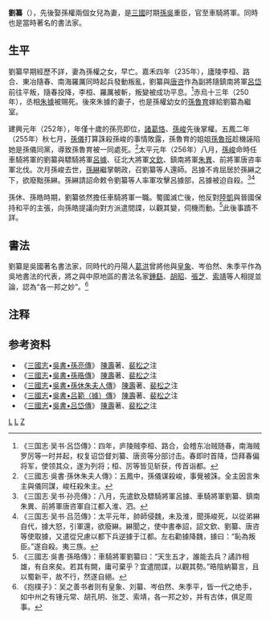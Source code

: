 {{東亞男性歷史人物
|名稱 =劉纂
|國家 =[[孫吳|孫吳]]
|時代 =三國時期
|主君 =[[孫權|孫權]]、[[孫亮|孫亮]]、[[孫休|孫休]]、[[孫晧|孫晧]]
|最高職務 =車騎將軍
|姓名 =劉纂
|元配=孫氏（[[孫權|孫權]]中女）
|繼室=[[孫魯育|孫魯育]]（[[孫權|孫權]]幼女）
|注釋 =
}}

'''劉纂'''（{{bd|？||？||catIdx=L}}），先後娶孫權兩個女兒為妻，是[[三國|三國]]时期[[孫吳|孫吳]]重臣，官至車騎將軍。同時也是當時著名的書法家。

==生平==
劉纂早期經歷不詳，妻為孫權之女，早亡。嘉禾四年（235年），廬陵李桓、路合、東冶隨春、南海羅厲同時起兵發動叛亂，劉纂與[[唐咨|唐咨]]作為副將隨鎮南將軍[[呂岱|呂岱]]前往平叛，隨春投降，李桓、羅厲被斬，叛變被成功平息。<ref>《三国志·吴书·呂岱傳》：四年，庐陵贼李桓、路合，会稽东冶贼随春，南海贼罗厉等一时并起，权复诏岱督刘纂、唐资等分部讨击。春即时首降，岱拜春偏将军，使领其众，遂为列将；桓、厉等皆见斩获，传首诣都。 </ref>赤烏十三年（250年），丞相[[朱據|朱據]]被賜死。後來朱據的妻子，也是孫權幼女的[[孫魯育|孫魯育]]嫁給劉纂為繼室。

建興元年（252年），年僅十歲的孫亮即位，[[諸葛恪|諸葛恪]]、[[孫峻|孫峻]]先後掌權。五鳳二年（255年）秋七月，[[孫儀|孫儀]]打算誅殺孫峻的事情敗露，孫魯育的姐姐[[孫魯班|孫魯班]]趁機誣陷她是孫儀同黨，導致孫魯育被一同處死。<ref>《三國志·吳書·孫休朱夫人傳》：五鳳中，孫儀谋殺峻，事覺被誅。全主因言朱主與儀同謀，峻枉殺朱主。</ref>太平元年（256年）八月，[[孫峻|孫峻]]命時任車騎將軍的劉纂與驃騎將軍[[呂據|呂據]]、征北大將軍[[文欽|文欽]]、鎮南將軍[[朱異|朱異]]、前將軍唐咨率軍北伐。次月孫峻去世，[[孫綝|孫綝]]繼掌朝政，召劉纂等人還師。呂據不肯屈居於孫綝之下，欲廢黜孫綝。孫綝請詔命敕令劉纂等人率軍攻擊呂據部，呂據被迫自殺。<ref>《三国志·吴书·孙亮傳》：八月，先遣欽及驃騎將軍呂據、車騎將軍劉纂、鎮南朱異、前將軍唐咨軍自江都入淮、泗。</ref><ref>《三国志·吴书·吕范傳》：太平元年，帥師侵魏，未及淮，聞孫峻死，以從弟綝自代，據大怒，引軍還，欲廢綝。綝聞之，使中書奉詔，詔文欽、劉纂、唐咨等使取據，又遣從兄慮以都下兵逆據于江都。左右勸據降魏，據曰：“恥為叛臣。”遂自殺。夷三族。</ref>

孫休、孫皓時期，劉纂依然擔任車騎將軍一職。蜀國滅亡後，他反對[[陆凯_(三国)|陸凱]]與晉國保持和平的主張，向孫皓提議向對方派遣間諜，以觀其變，伺機而動。<ref>《三國志·吳書·孫晧傳》：車騎將軍劉纂曰：“天生五才，誰能去兵？譎詐相雄，有自來矣。若其有闕，庸可棄乎？宜遣間諜，以觀其勢。”晧陰納纂言，且以蜀新平，故不行，然遂自絕。</ref>此後事蹟不詳。

==書法==
劉纂是吳國著名書法家，同時代的丹陽人[[葛洪|葛洪]]曾將他與[[皇象|皇象]]、岑伯然、朱季平作為吳地書法的代表，將之與中原地區的書法名家[[鍾繇|鍾繇]]、[[胡昭|胡昭]]、[[張芝|張芝]]、[[索靖|索靖]]等人相提並論，認為“各一邦之妙”。<ref>《抱樸子》：吴之善书者则有皇象、刘纂、岑伯然、朱季平，皆一代之绝手，如中州之有锺元常、胡孔明、张芝、索靖，各一邦之妙，并有古体，俱足周事。</ref>

==注释==
{{reflist|2}}

==参考资料==
* 《[[三國志|三國志]]•[[s:三國志/卷48|吳書•孫亮傳]]》 [[陳壽|陳壽]]著、[[裴松之|裴松之]]注
* 《[[三國志|三國志]]•[[s:三國志/卷48|吳書•孫晧傳]]》 [[陳壽|陳壽]]著、[[裴松之|裴松之]]注
* 《[[三國志|三國志]]•[[s:三國志/卷50|吳書•孫休朱夫人傳]]》 [[陳壽|陳壽]]著、[[裴松之|裴松之]]注
* 《[[三國志|三國志]]•[[s:三國志/卷56|吳書•吕範（據）傳]]》 [[陳壽|陳壽]]著、[[裴松之|裴松之]]注
* 《[[三國志|三國志]]•[[s:三國志/卷60|吳書•吕岱傳]]》 [[陳壽|陳壽]]著、[[裴松之|裴松之]]注

{{start box}}
{{s-off}}
{{s-before|[[朱然|朱然]]}}
{{s-title|[[孫吳|孫吳]][[車騎將軍|車騎將軍]]|？—？}}
{{s-after|不详}}
{{end box}}

[[Category:東吳軍事人物|L]]
[[Category:東吳書法家|L]]
[[Category:劉姓|Z]]